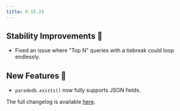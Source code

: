```yaml
---
title: 0.15.23
---
```


## Stability Improvements 💪

- Fixed an issue where "Top N" queries with a tiebreak could loop endlessly.

## New Features 🎉

- `paradedb.exists()` now fully supports JSON fields.

The full changelog is available [here](https://github.com/paradedb/paradedb/releases/tag/v0.15.23).
